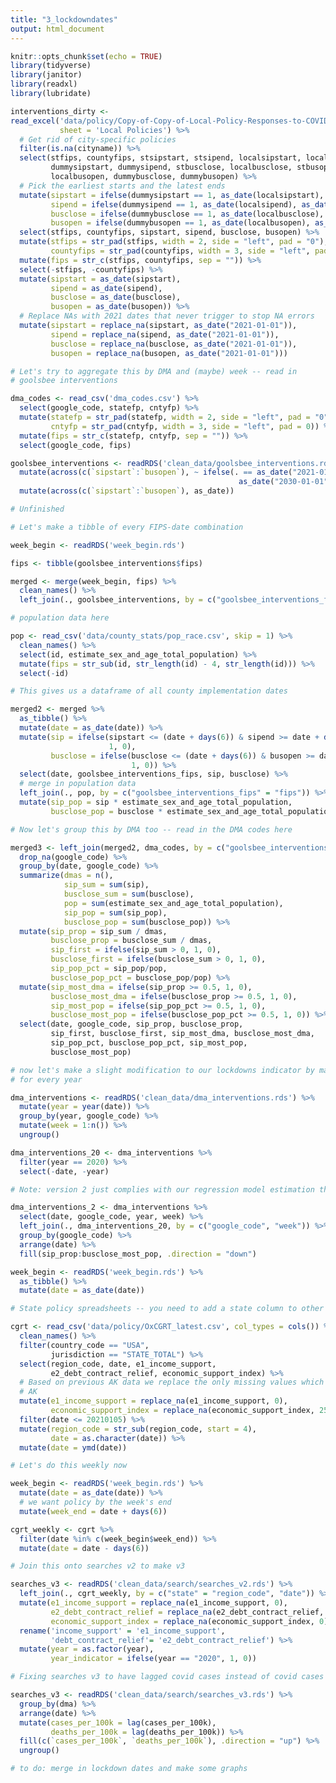 ```yaml
---
title: "3_lockdowndates"
output: html_document
---
```


```r
knitr::opts_chunk$set(echo = TRUE)
library(tidyverse)
library(janitor)
library(readxl)
library(lubridate)
```

```r
interventions_dirty <- 
read_excel('data/policy/Copy-of-Copy-of-Local-Policy-Responses-to-COVID-19.fin_ (1).xlsx',
           sheet = 'Local Policies') %>%
  # Get rid of city-specific policies
  filter(is.na(cityname)) %>%
  select(stfips, countyfips, stsipstart, stsipend, localsipstart, localsipend,
         dummysipstart, dummysipend, stbusclose, localbusclose, stbusopen, 
         localbusopen, dummybusclose, dummybusopen) %>%
  # Pick the earliest starts and the latest ends
  mutate(sipstart = ifelse(dummysipstart == 1, as_date(localsipstart), as_date(stsipstart)),
         sipend = ifelse(dummysipend == 1, as_date(localsipend), as_date(stsipend)),
         busclose = ifelse(dummybusclose == 1, as_date(localbusclose), as_date(stbusclose)),
         busopen = ifelse(dummybusopen == 1, as_date(localbusopen), as_date(stbusopen))) %>%
  select(stfips, countyfips, sipstart, sipend, busclose, busopen) %>%
  mutate(stfips = str_pad(stfips, width = 2, side = "left", pad = "0"),
         countyfips = str_pad(countyfips, width = 3, side = "left", pad = "0")) %>%
  mutate(fips = str_c(stfips, countyfips, sep = "")) %>%
  select(-stfips, -countyfips) %>%
  mutate(sipstart = as_date(sipstart),
         sipend = as_date(sipend),
         busclose = as_date(busclose),
         busopen = as_date(busopen)) %>%
  # Replace NAs with 2021 dates that never trigger to stop NA errors
  mutate(sipstart = replace_na(sipstart, as_date("2021-01-01")),
         sipend = replace_na(sipend, as_date("2021-01-01")),
         busclose = replace_na(busclose, as_date("2021-01-01")),
         busopen = replace_na(busopen, as_date("2021-01-01")))
```


```r
# Let's try to aggregate this by DMA and (maybe) week -- read in 
# goolsbee interventions

dma_codes <- read_csv('dma_codes.csv') %>%
  select(google_code, statefp, cntyfp) %>%
  mutate(statefp = str_pad(statefp, width = 2, side = "left", pad = "0"),
         cntyfp = str_pad(cntyfp, width = 3, side = "left", pad = 0)) %>%
  mutate(fips = str_c(statefp, cntyfp, sep = "")) %>%
  select(google_code, fips)

goolsbee_interventions <- readRDS('clean_data/goolsbee_interventions.rds') %>%
  mutate(across(c(`sipstart`:`busopen`), ~ ifelse(. == as_date("2021-01-01"),
                                                   as_date("2030-01-01"), .))) %>%
  mutate(across(c(`sipstart`:`busopen`), as_date))

# Unfinished

# Let's make a tibble of every FIPS-date combination

week_begin <- readRDS('week_begin.rds')

fips <- tibble(goolsbee_interventions$fips)

merged <- merge(week_begin, fips) %>%
  clean_names() %>%
  left_join(., goolsbee_interventions, by = c("goolsbee_interventions_fips" = "fips"))

# population data here

pop <- read_csv('data/county_stats/pop_race.csv', skip = 1) %>% 
  clean_names() %>%
  select(id, estimate_sex_and_age_total_population) %>%
  mutate(fips = str_sub(id, str_length(id) - 4, str_length(id))) %>%
  select(-id)

# This gives us a dataframe of all county implementation dates

merged2 <- merged %>%
  as_tibble() %>%
  mutate(date = as_date(date)) %>%
  mutate(sip = ifelse(sipstart <= (date + days(6)) & sipend >= date + days(6),
                      1, 0),
         busclose = ifelse(busclose <= (date + days(6)) & busopen >= date + days(6),
                           1, 0)) %>%
  select(date, goolsbee_interventions_fips, sip, busclose) %>%
  # merge in population data
  left_join(., pop, by = c("goolsbee_interventions_fips" = "fips")) %>%
  mutate(sip_pop = sip * estimate_sex_and_age_total_population,
         busclose_pop = busclose * estimate_sex_and_age_total_population)

# Now let's group this by DMA too -- read in the DMA codes here

merged3 <- left_join(merged2, dma_codes, by = c("goolsbee_interventions_fips" = "fips")) %>%
  drop_na(google_code) %>%
  group_by(date, google_code) %>%
  summarize(dmas = n(),
            sip_sum = sum(sip),
            busclose_sum = sum(busclose),
            pop = sum(estimate_sex_and_age_total_population),
            sip_pop = sum(sip_pop),
            busclose_pop = sum(busclose_pop)) %>%
  mutate(sip_prop = sip_sum / dmas,
         busclose_prop = busclose_sum / dmas,
         sip_first = ifelse(sip_sum > 0, 1, 0),
         busclose_first = ifelse(busclose_sum > 0, 1, 0),
         sip_pop_pct = sip_pop/pop,
         busclose_pop_pct = busclose_pop/pop) %>%
  mutate(sip_most_dma = ifelse(sip_prop >= 0.5, 1, 0),
         busclose_most_dma = ifelse(busclose_prop >= 0.5, 1, 0),
         sip_most_pop = ifelse(sip_pop_pct >= 0.5, 1, 0),
         busclose_most_pop = ifelse(busclose_pop_pct >= 0.5, 1, 0)) %>%
  select(date, google_code, sip_prop, busclose_prop,
         sip_first, busclose_first, sip_most_dma, busclose_most_dma,
         sip_pop_pct, busclose_pop_pct, sip_most_pop,
         busclose_most_pop)
```


```r
# now let's make a slight modification to our lockdowns indicator by making it
# for every year

dma_interventions <- readRDS('clean_data/dma_interventions.rds') %>%
  mutate(year = year(date)) %>%
  group_by(year, google_code) %>%
  mutate(week = 1:n()) %>%
  ungroup()

dma_interventions_20 <- dma_interventions %>%
  filter(year == 2020) %>%
  select(-date, -year)

# Note: version 2 just complies with our regression model estimation thing

dma_interventions_2 <- dma_interventions %>%
  select(date, google_code, year, week) %>%
  left_join(., dma_interventions_20, by = c("google_code", "week")) %>%
  group_by(google_code) %>%
  arrange(date) %>%
  fill(sip_prop:busclose_most_pop, .direction = "down")

week_begin <- readRDS('week_begin.rds') %>%
  as_tibble() %>%
  mutate(date = as_date(date))
```


```r
# State policy spreadsheets -- you need to add a state column to other things first

cgrt <- read_csv('data/policy/OxCGRT_latest.csv', col_types = cols()) %>%
  clean_names() %>%
  filter(country_code == "USA",
         jurisdiction == "STATE_TOTAL") %>%
  select(region_code, date, e1_income_support,
         e2_debt_contract_relief, economic_support_index) %>%
  # Based on previous AK data we replace the only missing values which are from
  # AK
  mutate(e1_income_support = replace_na(e1_income_support, 0),
         economic_support_index = replace_na(economic_support_index, 25)) %>%
  filter(date <= 20210105) %>%
  mutate(region_code = str_sub(region_code, start = 4),
         date = as.character(date)) %>%
  mutate(date = ymd(date))

# Let's do this weekly now 

week_begin <- readRDS('week_begin.rds') %>%
  mutate(date = as_date(date)) %>%
  # we want policy by the week's end
  mutate(week_end = date + days(6))

cgrt_weekly <- cgrt %>%
  filter(date %in% c(week_begin$week_end)) %>%
  mutate(date = date - days(6))
```


```r
# Join this onto searches v2 to make v3

searches_v3 <- readRDS('clean_data/search/searches_v2.rds') %>%
  left_join(., cgrt_weekly, by = c("state" = "region_code", "date")) %>%
  mutate(e1_income_support = replace_na(e1_income_support, 0),
         e2_debt_contract_relief = replace_na(e2_debt_contract_relief, 0),
         economic_support_index = replace_na(economic_support_index, 0)) %>%
  rename('income_support' = 'e1_income_support',
         'debt_contract_relief'= 'e2_debt_contract_relief') %>%
  mutate(year = as.factor(year),
         year_indicator = ifelse(year == "2020", 1, 0))

# Fixing searches v3 to have lagged covid cases instead of covid cases

searches_v3 <- readRDS('clean_data/search/searches_v3.rds') %>%
  group_by(dma) %>%
  arrange(date) %>%
  mutate(cases_per_100k = lag(cases_per_100k),
         deaths_per_100k = lag(deaths_per_100k)) %>%
  fill(c(`cases_per_100k`, `deaths_per_100k`), .direction = "up") %>%
  ungroup()

# to do: merge in lockdown dates and make some graphs
```

